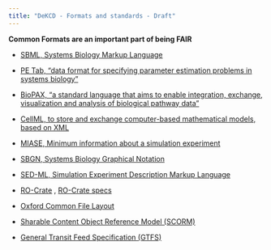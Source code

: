 ```yaml
---
title: "DeKCD - Formats and standards - Draft"
---
```


**Common Formats are an important part of being FAIR**

* [SBML, Systems Biology Markup Language](https://sbml.org/)

* [PE Tab, "data format for specifying parameter estimation problems in systems biology"](https://petab.readthedocs.io/en/latest/)

* [BioPAX, "a standard language that aims to enable integration, exchange, visualization and analysis of biological pathway data"](https://www.biopax.org/)

* [CellML, to store and exchange computer-based mathematical models, based on XML](https://www.cellml.org/)

* [MIASE, Minimum information about a simulation experiment](https://en.wikipedia.org/wiki/Minimum_information_about_a_simulation_experiment)

* [SBGN, Systems Biology Graphical Notation](https://sbgn.github.io/)

* [SED-ML, Simulation Experiment Description Markup Language](https://sed-ml.org/)

* [RO-Crate](https://www.researchobject.org/ro-crate/) , 
[RO-Crate specs](https://www.researchobject.org/specs/)

* [Oxford Common File Layout](https://ocfl.io/)

* [Sharable Content Object Reference Model (SCORM)](https://adlnet.gov/past-projects/scorm/)

* [General Transit Feed Specification (GTFS)](https://gtfs.org/)
